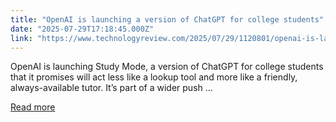 ```yaml
---
title: "OpenAI is launching a version of ChatGPT for college students"
date: "2025-07-29T17:18:45.000Z"
link: "https://www.technologyreview.com/2025/07/29/1120801/openai-is-launching-a-version-of-chatgpt-for-college-students/"
---
```


OpenAI is launching Study Mode, a version of ChatGPT for college students that it promises will act less like a lookup tool and more like a friendly, always-available tutor. It’s part of a wider push ...

[Read more](https://www.technologyreview.com/2025/07/29/1120801/openai-is-launching-a-version-of-chatgpt-for-college-students/)
